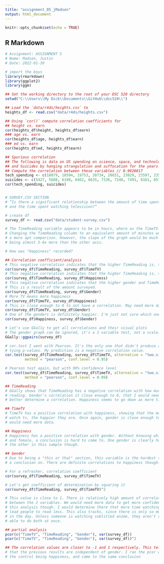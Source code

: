---
title: "assignment_05_jMadsen"
output: html_document
---


```{r setup, include=FALSE}
knitr::opts_chunk$set(echo = TRUE)
```

## R Markdown

```{r}

# Assignment: ASSIGNMENT 5
# Name: Madsen, Justin
# Date: 2022-01-30

# import the boys
library(rmarkdown)
library(ggplot2)
library(ggm)

## Set the working directory to the root of your DSC 520 directory
setwd("C:\\Users\\My Dick\\Documents\\GitHub\\dsc520\\")

## Load the `data/r4ds/heights.csv` to
heights_df <- read.csv("data/r4ds/heights.csv")

## Using `cor()` compute correlation coefficients for
## height vs. earn
cor(heights_df$height, heights_df$earn)
### age vs. earn
cor(heights_df$age, heights_df$earn)
### ed vs. earn
cor(heights_df$ed, heights_df$earn)

## Spurious correlation
## The following is data on US spending on science, space, and technology in millions of today's dollars
## and Suicides by hanging strangulation and suffocation for the years 1999 to 2009
## Compute the correlation between these variables // 0.9920817
tech_spending <- c(18079, 18594, 19753, 20734, 20831, 23029, 23597, 23584, 25525, 27731, 29449)
suicides <- c(5427, 5688, 6198, 6462, 6635, 7336, 7248, 7491, 8161, 8578, 9000)
cor(tech_spending, suicides)


# SURVEY.CSV SECTION
# “Is there a significant relationship between the amount of time spent reading
# and the time spent watching television?”

# create df
survey_df <- read.csv("data/student-survey.csv")

# The TimeReading variable appears to be in hours, where as the TimeTV is in minutes
# Changing the TimeReading column to an equivalent amount of minutes would provide
# a more apt comparison. However, the slope of the graph would be much steeper since one axis would end up
# being almost 5-6x more than the other axis. 

# How was "Happiness" recorded?

## Correlation coefficient/analysis
# This negative correlation indicates that the higher TimeReading is, the lower TimeTV is
cor(survey_df$TimeReading, survey_df$TimeTV)
# This negative correlation indicates that the higher TimeReading is, the lower Happiness is
cor(survey_df$TimeReading, survey_df$Happiness)
# This negative correlation indicates that the higher gender and TimeReading have little correlation
# This is a result of the amount surveyed.
cor(survey_df$TimeReading, survey_df$Gender)
# More TV means more happiness
cor(survey_df$TimeTV, survey_df$Happiness)
# This is close enough to 0 to not have a correlation. May need more data.
cor(survey_df$TimeTV, survey_df$Gender)
# One of the genders is definitely happier. I'm just not sure which one is 1 and 0.
cor(survey_df$Happiness, survey_df$Gender)

# Let's use GGally to get all correlations and their visual plots
# The gender graph can be ignored, it's a 2 variable test, not a scale.
GGally::ggpairs(survey_df)

# cor.test I went with Pearson. It's the only one that didn't produce an error about 
# tying p-values. My prediction is a negative correlation value.
cor.test(survey_df$TimeReading, survey_df$TimeTV, alternative = "two.sided", 
         method = "pearson", conf.level = 0.95)

# Pearson test again, but with 99% confidence level
cor.test(survey_df$TimeReading, survey_df$TimeTV, alternative = "two.sided", 
         method = "pearson", conf.level = 0.99)

## TimeReading
# GGally shows that TimeReading has a negative correlation with how much time is spent
# reading. Gender's correlation it close enough to 0, that I would need more data to
# better determine a correlation. Happiness seems to go down as more time spent reading.

## TimeTV
# TimeTV has a positive correlation with happiness, showing that the more people
# watch tv, the happier they are. Once again, gender is close enough to 0 that I
# would need more data. 

## Happiness
# Happiness has a positive correlation with gender. Without knowing which is male
# and female, a conclusion is hard to come to. One gender is clearly happier than
# the other in this sample though.

## Gender
# Due to being a "this or that" section, this variable is the hardest to come to
# a conclusion on. There are definite correlations to happiness though. 

# For a refresher, correlation coefficient
cor(survey_df$TimeReading, survey_df$TimeTV)

# Let's get coefficient of determination by squaring it
cor(survey_df$TimeReading, survey_df$TimeTV)^2

# This value is close to 1. There is relatively high amount of correlation
# between the 2 variables. We would need more data to get more confidence in
# this analysis though. I would determine there that more time watching TV does
# lead people to read less. This also tracks, since there is only so much time
# in the day. Unless someone is watching subtitled anime, they aren't really
# able to do both at once. 

## partial analysis
pcor(c("TimeTV", "TimeReading", "Gender"), var(survey_df))
pcor(c("TimeTV", "TimeReading", "Gender"), var(survey_df))^2

## The correlation values are closer to -1 and 1 respectively. This tells me
# that the previous results are independent of gender. I ran the pcor with 
# the control being happiness, and came to the same conclusion

```

